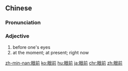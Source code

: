 ==Chinese==
{{zh-forms}}

===Pronunciation===
{{zh-pron
|m=yǎnqián
|c=ngaan5 cin4
|h=pfs=ngién-chhièn
|mn=qz,tw,xm,zz:gán-chiân/twv:gián-chêng
|cat=a
}}

===Adjective===
{{zh-adj}}

# before one's eyes
# at the moment; at present; right now

{{zh-cat|Elementary}}

[[zh-min-nan:眼前]]
[[ko:眼前]]
[[hu:眼前]]
[[ja:眼前]]
[[chr:眼前]]
[[zh:眼前]]